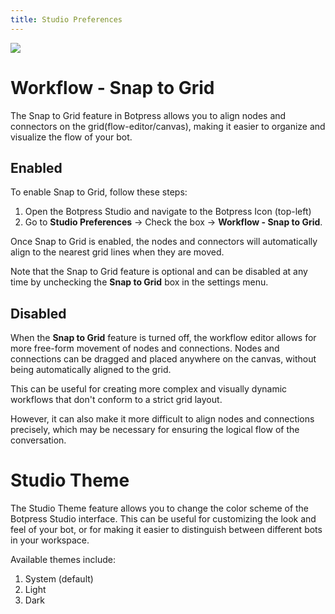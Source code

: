 ```yaml
---
title: Studio Preferences
---
```


<img src="./assets/studio-preferences.png" />

# Workflow - Snap to Grid

The Snap to Grid feature in Botpress allows you to align nodes and connectors on the grid(flow-editor/canvas), making it easier to organize and visualize the flow of your bot.

## Enabled

To enable Snap to Grid, follow these steps:

1. Open the Botpress Studio and navigate to the Botpress Icon (top-left)
2. Go to **Studio Preferences** -> Check the box -> **Workflow - Snap to Grid**.

Once Snap to Grid is enabled, the nodes and connectors will automatically align to the nearest grid lines when they are moved.

Note that the Snap to Grid feature is optional and can be disabled at any time by unchecking the **Snap to Grid** box in the settings menu.

## Disabled

When the **Snap to Grid** feature is turned off, the workflow editor allows for more free-form movement of nodes and connections. Nodes and connections can be dragged and placed anywhere on the canvas, without being automatically aligned to the grid.

This can be useful for creating more complex and visually dynamic workflows that don't conform to a strict grid layout.

However, it can also make it more difficult to align nodes and connections precisely, which may be necessary for ensuring the logical flow of the conversation.

# Studio Theme

The Studio Theme feature allows you to change the color scheme of the Botpress Studio interface. This can be useful for customizing the look and feel of your bot, or for making it easier to distinguish between different bots in your workspace.

Available themes include:

1. System (default)
2. Light
3. Dark
